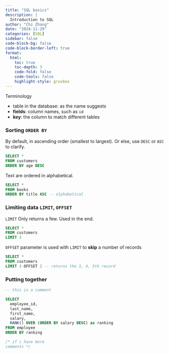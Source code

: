 ```yaml
---
title: "SQL basics"
description: |
  Introduction to SQL
author: "Chi Zhang"
date: "2024-11-29"
categories: [SQL]
sidebar: false
code-block-bg: false
code-block-border-left: true
format: 
  html:
    toc: true
    toc-depth: 3
    code-fold: false
    code-tools: false
    highlight-style: gruvbox
---
```



Terminology

* table in the database: as the name suggests
* **fields**: column names, such as `id`
* **key**: the column to match different tables



### Sorting `ORDER BY`

By default, in ascending order (smallest to largest). Or else, use `DESC` or `ASC` to clarify.

```sql
SELECT *
FROM customers
ORDER BY age DESC
```

Text are ordered in alphabetical.

```sql
SELECT *
FROM books
ORDER BY title ASC -- alphabetical 
```


### Limiting data `LIMIT`, `OFFSET`

`LIMIT` Only returns a few. Used in the end.

```sql
SELECT *
FROM customers
LIMIT 3
```

`OFFSET` parameter is used with `LIMIT` to **skip** a number of records

```sql
SELECT *
FROM customers
LIMIT 3 OFFSET 2 -- returns the 3, 4, 5th record
```




### Putting together 

```sql
-- this is a comment

SELECT 
  employee_id,
  last_name,
  first_name,
  salary,
  RANK() OVER (ORDER BY salary DESC) as ranking
FROM employee
ORDER BY ranking

/* if i have more 
comments */
```













